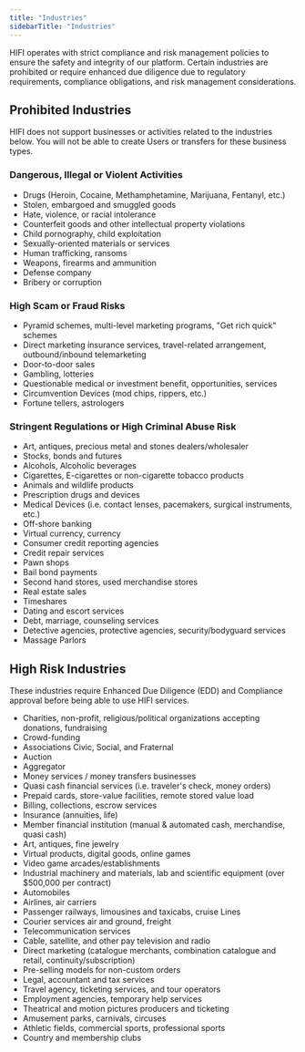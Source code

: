 ```yaml
---
title: "Industries"
sidebarTitle: "Industries"
---
```


HIFI operates with strict compliance and risk management policies to ensure the safety and integrity of our platform. Certain industries are prohibited or require enhanced due diligence due to regulatory requirements, compliance obligations, and risk management considerations.

## Prohibited Industries

<Warning>
  HIFI does not support businesses or activities related to the industries
  below. You will not be able to create Users or transfers for these business
  types.
</Warning>

### Dangerous, Illegal or Violent Activities

- Drugs (Heroin, Cocaine, Methamphetamine, Marijuana, Fentanyl, etc.)
- Stolen, embargoed and smuggled goods
- Hate, violence, or racial intolerance
- Counterfeit goods and other intellectual property violations
- Child pornography, child exploitation
- Sexually-oriented materials or services
- Human trafficking, ransoms
- Weapons, firearms and ammunition
- Defense company
- Bribery or corruption

### High Scam or Fraud Risks

- Pyramid schemes, multi-level marketing programs, "Get rich quick" schemes
- Direct marketing insurance services, travel-related arrangement, outbound/inbound telemarketing
- Door-to-door sales
- Gambling, lotteries
- Questionable medical or investment benefit, opportunities, services
- Circumvention Devices (mod chips, rippers, etc.)
- Fortune tellers, astrologers

### Stringent Regulations or High Criminal Abuse Risk

- Art, antiques, precious metal and stones dealers/wholesaler
- Stocks, bonds and futures
- Alcohols, Alcoholic beverages
- Cigarettes, E-cigarettes or non-cigarette tobacco products
- Animals and wildlife products
- Prescription drugs and devices
- Medical Devices (i.e. contact lenses, pacemakers, surgical instruments, etc.)
- Off-shore banking
- Virtual currency, currency
- Consumer credit reporting agencies
- Credit repair services
- Pawn shops
- Bail bond payments
- Second hand stores, used merchandise stores
- Real estate sales
- Timeshares
- Dating and escort services
- Debt, marriage, counseling services
- Detective agencies, protective agencies, security/bodyguard services
- Massage Parlors

## High Risk Industries

<Warning>
  These industries require Enhanced Due Diligence (EDD) and Compliance approval
  before being able to use HIFI services.
</Warning>

- Charities, non-profit, religious/political organizations accepting donations, fundraising
- Crowd-funding
- Associations Civic, Social, and Fraternal
- Auction
- Aggregator
- Money services / money transfers businesses
- Quasi cash financial services (i.e. traveler's check, money orders)
- Prepaid cards, store-value facilities, remote stored value load
- Billing, collections, escrow services
- Insurance (annuities, life)
- Member financial institution (manual & automated cash, merchandise, quasi cash)
- Art, antiques, fine jewelry
- Virtual products, digital goods, online games
- Video game arcades/establishments
- Industrial machinery and materials, lab and scientific equipment (over $500,000 per contract)
- Automobiles
- Airlines, air carriers
- Passenger railways, limousines and taxicabs, cruise Lines
- Courier services air and ground, freight
- Telecommunication services
- Cable, satellite, and other pay television and radio
- Direct marketing (catalogue merchants, combination catalogue and retail, continuity/subscription)
- Pre-selling models for non-custom orders
- Legal, accountant and tax services
- Travel agency, ticketing services, and tour operators
- Employment agencies, temporary help services
- Theatrical and motion pictures producers and ticketing
- Amusement parks, carnivals, circuses
- Athletic fields, commercial sports, professional sports
- Country and membership clubs
